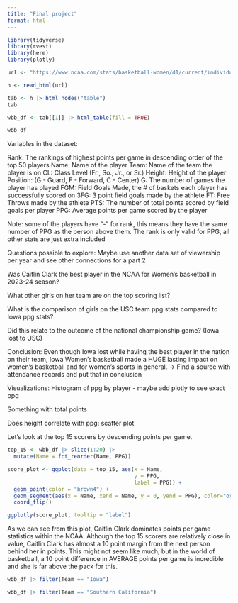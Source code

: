 ```yaml
---
title: "Final project"
format: html
---
```


```r
library(tidyverse)
library(rvest)
library(here)
library(plotly)

url <- "https://www.ncaa.com/stats/basketball-women/d1/current/individual/102"

h <- read_html(url)

tab <- h |> html_nodes("table")
tab

wbb_df <- tab[[1]] |> html_table(fill = TRUE)

wbb_df

```

Variables in the dataset:

Rank: The rankings of highest points per game in descending order of the top 50 players
Name: Name of the player
Team: Name of the team the player is on
CL: Class Level (Fr., So., Jr., or Sr.)
Height: Height of the player
Position: (G - Guard, F - Forward, C - Center)
G: The number of games the player has played
FGM: Field Goals Made, the # of baskets each player has successfully scored on
3FG: 3 point field goals made by the athlete
FT: Free Throws made by the athlete
PTS: The number of total points scored by field goals per player
PPG: Average points per game scored by the player

Note: some of the players have "-" for rank, this means they have the same number of PPG as the person above them. 
The rank is only valid for PPG, all other stats are just extra included


Questions possible to explore: 
Maybe use another data set of viewership per year and see other connections for a part 2

Was Caitlin Clark the best player in the NCAA for Women's basketball in 2023-24 season?

What other girls on her team are on the top scoring list?

What is the comparison of girls on the USC team ppg stats compared to Iowa ppg stats?

Did this relate to the outcome of the national championship game?
(Iowa lost to USC)

Conclusion: Even though Iowa lost while having the best player in the nation on their team, Iowa Women's basketball made a HUGE lasting impact on women's basketball and for women's sports in general. -> Find a source with attendance records and put that in conclusion

Visualizations: 
Histogram of ppg by player - maybe add plotly to see exact ppg


Something with total points


Does height correlate with ppg: scatter plot

Let's look at the top 15 scorers by descending points per game. 

```r
top_15 <- wbb_df |> slice(1:20) |>
  mutate(Name = fct_reorder(Name, PPG))

score_plot <- ggplot(data = top_15, aes(x = Name,
                                        y = PPG,
                                        label = PPG)) +
  geom_point(color = "brown4") +
  geom_segment(aes(x = Name, xend = Name, y = 0, yend = PPG), color="orange") +
  coord_flip() 

ggplotly(score_plot, tooltip = "label")
```

As we can see from this plot, Caitlin Clark dominates points per game statistics within the NCAA. Although the top 15 scorers are relatively close in value, Caitlin Clark has almost a 10 point margin from the next person behind her in points. This might not seem like much, but in the world of basketball, a 10 point difference in AVERAGE points per game is incredible and she is far above the pack for this. 

```r
wbb_df |> filter(Team == "Iowa")

wbb_df |> filter(Team == "Southern California")
```












